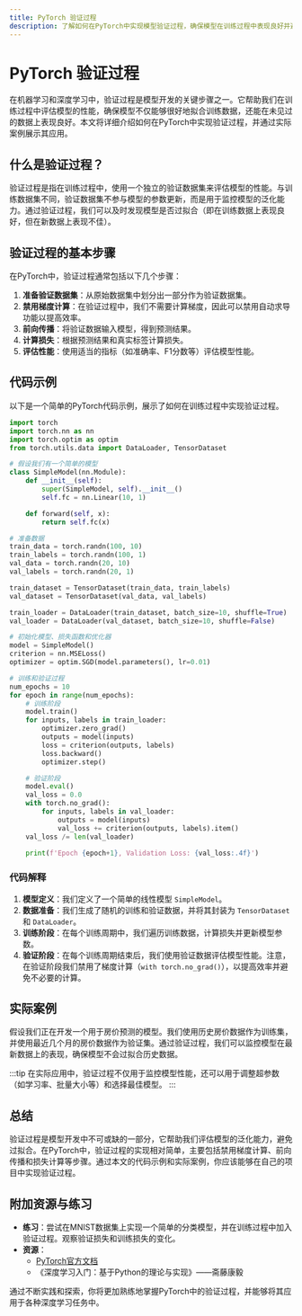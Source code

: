```yaml
---
title: PyTorch 验证过程
description: 了解如何在PyTorch中实现模型验证过程，确保模型在训练过程中表现良好并避免过拟合。
---
```


# PyTorch 验证过程

在机器学习和深度学习中，验证过程是模型开发的关键步骤之一。它帮助我们在训练过程中评估模型的性能，确保模型不仅能够很好地拟合训练数据，还能在未见过的数据上表现良好。本文将详细介绍如何在PyTorch中实现验证过程，并通过实际案例展示其应用。

## 什么是验证过程？

验证过程是指在训练过程中，使用一个独立的验证数据集来评估模型的性能。与训练数据集不同，验证数据集不参与模型的参数更新，而是用于监控模型的泛化能力。通过验证过程，我们可以及时发现模型是否过拟合（即在训练数据上表现良好，但在新数据上表现不佳）。

## 验证过程的基本步骤

在PyTorch中，验证过程通常包括以下几个步骤：

1. **准备验证数据集**：从原始数据集中划分出一部分作为验证数据集。
2. **禁用梯度计算**：在验证过程中，我们不需要计算梯度，因此可以禁用自动求导功能以提高效率。
3. **前向传播**：将验证数据输入模型，得到预测结果。
4. **计算损失**：根据预测结果和真实标签计算损失。
5. **评估性能**：使用适当的指标（如准确率、F1分数等）评估模型性能。

## 代码示例

以下是一个简单的PyTorch代码示例，展示了如何在训练过程中实现验证过程。

```python
import torch
import torch.nn as nn
import torch.optim as optim
from torch.utils.data import DataLoader, TensorDataset

# 假设我们有一个简单的模型
class SimpleModel(nn.Module):
    def __init__(self):
        super(SimpleModel, self).__init__()
        self.fc = nn.Linear(10, 1)

    def forward(self, x):
        return self.fc(x)

# 准备数据
train_data = torch.randn(100, 10)
train_labels = torch.randn(100, 1)
val_data = torch.randn(20, 10)
val_labels = torch.randn(20, 1)

train_dataset = TensorDataset(train_data, train_labels)
val_dataset = TensorDataset(val_data, val_labels)

train_loader = DataLoader(train_dataset, batch_size=10, shuffle=True)
val_loader = DataLoader(val_dataset, batch_size=10, shuffle=False)

# 初始化模型、损失函数和优化器
model = SimpleModel()
criterion = nn.MSELoss()
optimizer = optim.SGD(model.parameters(), lr=0.01)

# 训练和验证过程
num_epochs = 10
for epoch in range(num_epochs):
    # 训练阶段
    model.train()
    for inputs, labels in train_loader:
        optimizer.zero_grad()
        outputs = model(inputs)
        loss = criterion(outputs, labels)
        loss.backward()
        optimizer.step()

    # 验证阶段
    model.eval()
    val_loss = 0.0
    with torch.no_grad():
        for inputs, labels in val_loader:
            outputs = model(inputs)
            val_loss += criterion(outputs, labels).item()
    val_loss /= len(val_loader)

    print(f'Epoch {epoch+1}, Validation Loss: {val_loss:.4f}')
```

### 代码解释

1. **模型定义**：我们定义了一个简单的线性模型 `SimpleModel`。
2. **数据准备**：我们生成了随机的训练和验证数据，并将其封装为 `TensorDataset` 和 `DataLoader`。
3. **训练阶段**：在每个训练周期中，我们遍历训练数据，计算损失并更新模型参数。
4. **验证阶段**：在每个训练周期结束后，我们使用验证数据评估模型性能。注意，在验证阶段我们禁用了梯度计算（`with torch.no_grad()`），以提高效率并避免不必要的计算。

## 实际案例

假设我们正在开发一个用于房价预测的模型。我们使用历史房价数据作为训练集，并使用最近几个月的房价数据作为验证集。通过验证过程，我们可以监控模型在最新数据上的表现，确保模型不会过拟合历史数据。

:::tip
在实际应用中，验证过程不仅用于监控模型性能，还可以用于调整超参数（如学习率、批量大小等）和选择最佳模型。
:::

## 总结

验证过程是模型开发中不可或缺的一部分，它帮助我们评估模型的泛化能力，避免过拟合。在PyTorch中，验证过程的实现相对简单，主要包括禁用梯度计算、前向传播和损失计算等步骤。通过本文的代码示例和实际案例，你应该能够在自己的项目中实现验证过程。

## 附加资源与练习

- **练习**：尝试在MNIST数据集上实现一个简单的分类模型，并在训练过程中加入验证过程。观察验证损失和训练损失的变化。
- **资源**：
  - [PyTorch官方文档](https://pytorch.org/docs/stable/index.html)
  - 《深度学习入门：基于Python的理论与实现》——斋藤康毅

通过不断实践和探索，你将更加熟练地掌握PyTorch中的验证过程，并能够将其应用于各种深度学习任务中。